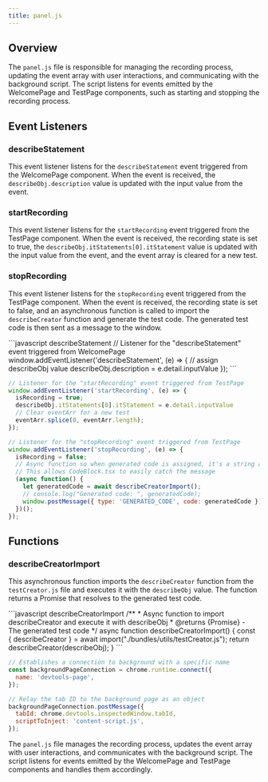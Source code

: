 ```yaml
---
title: panel.js
---
```


## Overview
The `panel.js` file is responsible for managing the recording process, updating the event array with user interactions, and communicating with the background script. The script listens for events emitted by the WelcomePage and TestPage components, such as starting and stopping the recording process.

## Event Listeners

### describeStatement
This event listener listens for the `describeStatement` event triggered from the WelcomePage component. When the event is received, the `describeObj.description` value is updated with the input value from the event.

### startRecording
This event listener listens for the `startRecording` event triggered from the TestPage component. When the event is received, the recording state is set to true, the `describeObj.itStatements[0].itStatement` value is updated with the input value from the event, and the event array is cleared for a new test.

### stopRecording
This event listener listens for the `stopRecording` event triggered from the TestPage component. When the event is received, the recording state is set to false, and an asynchronous function is called to import the `describeCreator` function and generate the test code. The generated test code is then sent as a message to the window.

<CodeGroup>
  ```javascript describeStatement
  // Listener for the "describeStatement" event triggered from WelcomePage
  window.addEventListener('describeStatement', (e) => {
    // assign describeObj value 
    describeObj.description = e.detail.inputValue
  });
  ```

  ```javascript startRecording
  // Listener for the "startRecording" event triggered from TestPage
  window.addEventListener('startRecording', (e) => {
    isRecording = true;
    describeObj.itStatements[0].itStatement = e.detail.inputValue
    // Clear eventArr for a new test
    eventArr.splice(0, eventArr.length);
  });
  ```

  ```javascript stopRecording
  // Listener for the "stopRecording" event triggered from TestPage
  window.addEventListener('stopRecording', (e) => {
    isRecording = false;
    // Async function so when generated code is assigned, it's a string and not a promise
    // This allows CodeBlock.tsx to easily catch the message
    (async function() {
      let generatedCode = await describeCreatorImport();
      // console.log("Generated code: ", generatedCode);
      window.postMessage({ type: 'GENERATED_CODE', code: generatedCode })
    })();
  });
  ```
</CodeGroup>


## Functions

### describeCreatorImport
This asynchronous function imports the `describeCreator` function from the `testCreator.js` file and executes it with the `describeObj` value. The function returns a Promise that resolves to the generated test code.

<CodeGroup>
  ```javascript describeCreatorImport
  /**
  * Async function to import describeCreator and execute it with describeObj
  * @returns {Promise<string>} - The generated test code
  */
  async function describeCreatorImport() {
    const { describeCreator } = await import("./bundles/utils/testCreator.js");
    return describeCreator(describeObj);
  }
  ```

  ```javascript backgroundPaeConnection
  // Establishes a connection to background with a specific name
  const backgroundPageConnection = chrome.runtime.connect({
    name: 'devtools-page',
  });

  // Relay the tab ID to the background page as an object
  backgroundPageConnection.postMessage({
    tabId: chrome.devtools.inspectedWindow.tabId,
    scriptToInject: 'content-script.js',
  });
  ```
</CodeGroup>

The `panel.js` file manages the recording process, updates the event array with user interactions, and communicates with the background script. The script listens for events emitted by the WelcomePage and TestPage components and handles them accordingly.